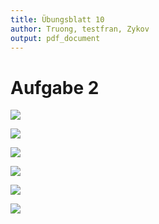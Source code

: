 ```yaml
---
title: Übungsblatt 10
author: Truong, testfran, Zykov
output: pdf_document
---
```


# Aufgabe 2

![](21.jpg)

![](22.jpg)

![](23.jpg)

![](24.jpg)

![](25.jpg)

![](26.jpg)
